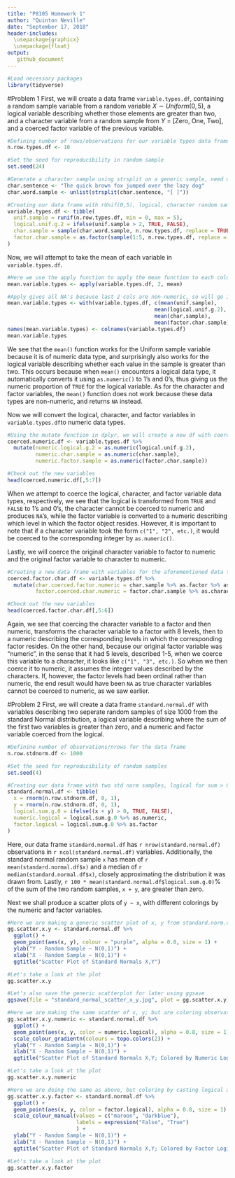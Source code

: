 ```yaml
---
title: "P8105 Homework 1"
author: "Quinton Neville"
date: "September 17, 2018"
header-includes: 
  \usepackage{graphicx}
  \usepackage{float}
output:
   github_document 
---
```


```r
#Load necessary packages
library(tidyverse)
```

#Problem 1
First, we will create a data frame `variable.types.df`, containing a random sample variable from a random variable $X \sim Uniform(0,5)$, a logical variable describing whether those elements are greater than two, and a character variable from a random sample from $Y$ = [Zero, One, Two], and a coerced factor variable of the previous variable.

```r
#Defining number of rows/observations for our variable types data frame
n.row.types.df <- 10

#Set the seed for reproducibility in random sample
set.seed(24)

#Generate a character sample using strsplit on a generic sample, need unlist to coerce to vector
char.sentence <- "The quick brown fox jumped over the lazy dog"  
char.word.sample <- unlist(strsplit(char.sentence, "[ ]"))

#Creating our data frame with rUnif(0,5), logical, character random sample, and factor vars
variable.types.df <- tibble(
  unif.sample = runif(n.row.types.df, min = 0, max = 5),                  #Random sample 10 rUnif(0,5)
  logical.unif.g.2 = ifelse(unif.sample > 2, TRUE, FALSE),                #Logical, TRUE if rUnif > 2
  char.sample = sample(char.word.sample, n.row.types.df, replace = TRUE), #Random char sample
  factor.char.sample = as.factor(sample(1:5, n.row.types.df, replace = TRUE))   #Random factor sample, 5 levels
)
```

Now, we will attempt to take the mean of each variable in `variable.types.df`.

```r
#Here we use the apply function to apply the mean function to each column var
mean.variable.types <- apply(variable.types.df, 2, mean)

#Apply gives all NA's because last 2 cols are non-numeric, so will go individually instead
mean.variable.types <- with(variable.types.df, c(mean(unif.sample),
                                               mean(logical.unif.g.2),
                                               mean(char.sample),
                                               mean(factor.char.sample)))
names(mean.variable.types) <- colnames(variable.types.df)
mean.variable.types
```
We see that the `mean()` function works for the Uniform sample variable because it is of numeric data type, and surprisingly also works for the logical variable describing whether each value in the sample is greater than two. This occurs because when `mean()` encounters a logical data type, it automatically converts it using `as.numeric()` to 1's and 0's, thus giving us the numeric proportion of `TRUE` for the logical variable. As for the character and factor variables, the `mean()` function does not work because these data types are non-numeric, and returns `NA` instead. 

Now we will convert the logical, character, and factor variables in `variable.types.df`to numeric data types. 

```r
#Using the mutate function in dplyr, we will create a new df with coerced numerics
coerced.numeric.df <- variable.types.df %>%
  mutate(numeric.logical.g.2 = as.numeric(logical.unif.g.2),
         numeric.char.sample = as.numeric(char.sample),
         numeric.factor.sample = as.numeric(factor.char.sample))

#Check out the new variables
head(coerced.numeric.df[,5:7])
```

When we attempt to coerce the logical, character, and factor variable data types, respectively, we see that the logical is transformed from `TRUE` and `FALSE` to 1's and 0's, the character cannot be coerced to numeric and produces `NA`'s, while the factor variable is converted to a numeric describing which level in which the factor object resides. However, it is important to note that if a character variable took the form `c("1", "2", etc.)`, it would be coerced to the corresponding integer by `as.numeric()`. 

Lastly, we will coerce the original character variable to factor to numeric and the original factor variable to character to numeric. 
```r
#Creating a new data frame with variables for the aforementioned data type coercions
coerced.factor.char.df <- variable.types.df %>%
  mutate(char.coerced.factor.numeric = char.sample %>% as.factor %>% as.numeric,
         factor.coerced.char.numeric = factor.char.sample %>% as.character %>% as.numeric)

#Check out the new variables
head(coerced.factor.char.df[,5:6])
```

Again, we see that coercing the character variable to a factor and then numeric, transforms the character variable to a factor with 8 levels, then to a numeric describing the corresponding levels in which the corresponding factor resides. On the other hand, because our original factor variable was "numeric", in the sense that it had 5 levels, described 1-5, when we coerce this variable to a character, it looks like `c("1", "3", etc.)`. So when we then coerce it to numeric, it assumes the integer values described by the characters. If, however, the factor levels had been ordinal rather than numeric, the end result would have been `NA` as true character variables cannot be coerced to numeric, as we saw earlier. 

#Problem 2
First, we will create a data frame `standard.normal.df` with variables describing two seperate random samples of size 1000 from the standard Normal distribution, a logical variable describing where the sum of the first two variables is greater than zero, and a numeric and factor variable coerced from the logical.

```r
#Definine number of observations/nrows for the data frame
n.row.stdnorm.df <- 1000

#Set the seed for reproducibility of random samples
set.seed(4)

#Creating our data frame with two std norm samples, logical for sum > 0, coerced numeric and factor
standard.normal.df <- tibble(
  x = rnorm(n.row.stdnorm.df, 0, 1),
  y = rnorm(n.row.stdnorm.df, 0, 1),
  logical.sum.g.0 = ifelse((x + y) > 0, TRUE, FALSE),
  numeric.logical = logical.sum.g.0 %>% as.numeric,
  factor.logical = logical.sum.g.0 %>% as.factor
)
```

Here, our data frame `standard.normal.df` has `r nrow(standard.normal.df)` observations in `r ncol(standard.normal.df)` variables. Additionally, the standard normal random sample `x` has mean of `r mean(standard.normal.df$x)` and a median of `r median(standard.normal.df$x)`, closely approximating the distribution it was drawn from. Lastly, `r 100 * mean(standard.normal.df$logical.sum.g.0)`% of the sum of the two random samples, `x + y`, are greater than zero. 

Next we shall produce a scatter plots of `y ~ x`, with different colorings by the numeric and factor variables.
```r
#Here we are making a generic scatter plot of x, y from standard.norm.df using ggplot2
gg.scatter.x.y <- standard.normal.df %>%
  ggplot() +
  geom_point(aes(x, y), colour = "purple", alpha = 0.8, size = 1) +
  ylab("Y - Random Sample ~ N(0,1)") +
  xlab("X - Random Sample ~ N(0,1)") +
  ggtitle("Scatter Plot of Standard Normals X,Y")

#Let's take a look at the plot
gg.scatter.x.y

#Let's also save the generic scatterplot for later using ggsave
ggsave(file = "standard_normal_scatter_x_y.jpg", plot = gg.scatter.x.y)

#Here we are making the same scatter of x, y; but are coloring observations by casting logical as numeric
gg.scatter.x.y.numeric <- standard.normal.df %>%
  ggplot() +
  geom_point(aes(x, y, color = numeric.logical), alpha = 0.8, size = 1) +
  scale_colour_gradientn(colours = topo.colors(2)) +
  ylab("Y - Random Sample ~ N(0,1)") +
  xlab("X - Random Sample ~ N(0,1)") +
  ggtitle("Scatter Plot of Standard Normals X,Y; Colored by Numeric Logical")

#Let's take a look at the plot
gg.scatter.x.y.numeric

#Here we are doing the same as above, but coloring by casting logical as factor 
gg.scatter.x.y.factor <- standard.normal.df %>%
  ggplot() +
  geom_point(aes(x, y, color = factor.logical), alpha = 0.8, size = 1) +
  scale_colour_manual(values = c("maroon", "darkblue"),
                      labels = expression("False", "True")
                      ) +
  ylab("Y - Random Sample ~ N(0,1)") +
  xlab("X - Random Sample ~ N(0,1)") +
  ggtitle("Scatter Plot of Standard Normals X,Y; Colored by Factor Logical")

#Let's take a look at the plot
gg.scatter.x.y.factor
```
